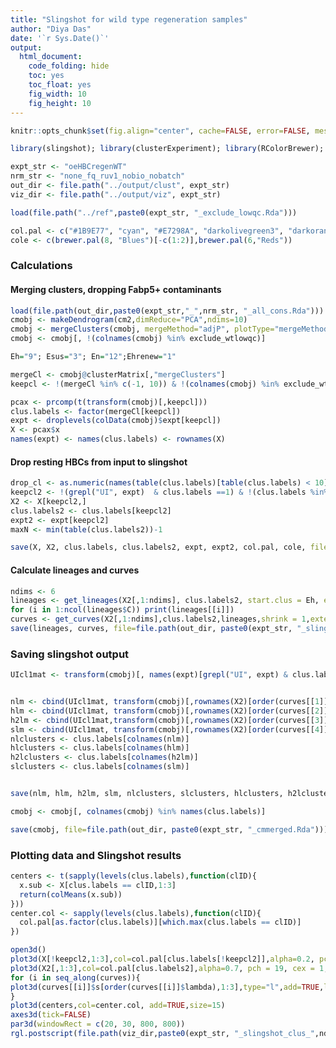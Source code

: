 ```yaml
---
title: "Slingshot for wild type regeneration samples"
author: "Diya Das"
date: '`r Sys.Date()`'
output:
  html_document:
    code_folding: hide
    toc: yes
    toc_float: yes
    fig_width: 10
    fig_height: 10
---
```


```r
knitr::opts_chunk$set(fig.align="center", cache=FALSE, error=FALSE, message=FALSE, warning=FALSE)

library(slingshot); library(clusterExperiment); library(RColorBrewer); library(rgl); library(rglwidget)
```
```r
expt_str <- "oeHBCregenWT"
nrm_str <- "none_fq_ruv1_nobio_nobatch"
out_dir <- file.path("../output/clust", expt_str)
viz_dir <- file.path("../output/viz", expt_str)

load(file.path("../ref",paste0(expt_str, "_exclude_lowqc.Rda")))

col.pal <- c("#1B9E77", "cyan", "#E7298A", "darkolivegreen3", "darkorange3", "#CCCCCC", "#6A3D9A", "#FCCDE5", "cornflowerblue", "#FFED6F","#FF7F00")
cole <- c(brewer.pal(8, "Blues")[-c(1:2)],brewer.pal(6,"Reds"))
```
### Calculations
#### Merging clusters, dropping Fabp5+ contaminants
```r
load(file.path(out_dir,paste0(expt_str,"_",nrm_str, "_all_cons.Rda")))
cmobj <- makeDendrogram(cm2,dimReduce="PCA",ndims=10)
cmobj <- mergeClusters(cmobj, mergeMethod="adjP", plotType="mergeMethod", cutoff=0.03)
cmobj <- cmobj[, !(colnames(cmobj) %in% exclude_wtlowqc)]

Eh="9"; Esus="3"; En="12";Ehrenew="1"

mergeCl <- cmobj@clusterMatrix[,"mergeClusters"]
keepcl <- !(mergeCl %in% c(-1, 10)) & !(colnames(cmobj) %in% exclude_wtlowqc) # cluster 10 contains Fabp5+ cells thought to be contaminants

pcax <- prcomp(t(transform(cmobj)[,keepcl]))
clus.labels <- factor(mergeCl[keepcl])
expt <- droplevels(colData(cmobj)$expt[keepcl])
X <- pcax$x
names(expt) <- names(clus.labels) <- rownames(X)
```
#### Drop resting HBCs from input to slingshot
```r
drop_cl <- as.numeric(names(table(clus.labels)[table(clus.labels) < 10]))
keepcl2 <- !(grepl("UI", expt)  & clus.labels ==1) & !(clus.labels %in% drop_cl)
X2 <- X[keepcl2,]
clus.labels2 <- clus.labels[keepcl2]
expt2 <- expt[keepcl2]
maxN <- min(table(clus.labels2))-1

save(X, X2, clus.labels, clus.labels2, expt, expt2, col.pal, cole, file=file.path(out_dir, paste0(expt_str,"_PCA.Rda")))
```

#### Calculate lineages and curves
```r
ndims <- 6
lineages <- get_lineages(X2[,1:ndims], clus.labels2, start.clus = Eh, end.clus = c(Esus, Ehrenew))
for (i in 1:ncol(lineages$C)) print(lineages[[i]])
curves <- get_curves(X2[,1:ndims],clus.labels2,lineages,shrink = 1,extend = "n")
save(lineages, curves, file=file.path(out_dir, paste0(expt_str, "_slingshot_out.Rda")))
```

### Saving slingshot output
```r

UIcl1mat <- transform(cmobj)[, names(expt)[grepl("UI", expt) & clus.labels==1]]


nlm <- cbind(UIcl1mat, transform(cmobj)[,rownames(X2)[order(curves[[1]]$pseudotime, na.last = NA)]])
hlm <- cbind(UIcl1mat, transform(cmobj)[,rownames(X2)[order(curves[[2]]$pseudotime, na.last = NA)]])
h2lm <- cbind(UIcl1mat,transform(cmobj)[,rownames(X2)[order(curves[[3]]$pseudotime, na.last = NA)]])
slm <- cbind(UIcl1mat, transform(cmobj)[,rownames(X2)[order(curves[[4]]$pseudotime, na.last = NA)]])
nlclusters <- clus.labels[colnames(nlm)]
hlclusters <- clus.labels[colnames(hlm)]
h2lclusters <- clus.labels[colnames(h2lm)]
slclusters <- clus.labels[colnames(slm)]


save(nlm, hlm, h2lm, slm, nlclusters, slclusters, hlclusters, h2lclusters, file=file.path(out_dir, paste0(expt_str, "_lineageData.Rda")))

cmobj <- cmobj[, colnames(cmobj) %in% names(clus.labels)]

save(cmobj, file=file.path(out_dir, paste0(expt_str, "_cmmerged.Rda")))
```

### Plotting data and Slingshot results
```r
centers <- t(sapply(levels(clus.labels),function(clID){
  x.sub <- X[clus.labels == clID,1:3]
  return(colMeans(x.sub))
}))
center.col <- sapply(levels(clus.labels),function(clID){
  col.pal[as.factor(clus.labels)][which.max(clus.labels == clID)]
})

open3d() 
plot3d(X[!keepcl2,1:3],col=col.pal[clus.labels[!keepcl2]],alpha=0.2, pch = 19, cex = 1, size=4, xlab="PC 1", ylab="PC 2", zlab="PC 3", aspect="iso", box=FALSE, axes=FALSE)
plot3d(X2[,1:3],col=col.pal[clus.labels2],alpha=0.7, pch = 19, cex = 1, size=4, add=TRUE)
for (i in seq_along(curves)){
plot3d(curves[[i]]$s[order(curves[[i]]$lambda),1:3],type="l",add=TRUE,lwd=2,col=col.pal[which.max(tail(lineages[[i]],1)==levels(clus.labels))])
}
plot3d(centers,col=center.col, add=TRUE,size=15)
axes3d(tick=FALSE)
par3d(windowRect = c(20, 30, 800, 800))
rgl.postscript(file.path(viz_dir,paste0(expt_str, "_slingshot_clus_",ndims,"_",Sys.Date(), ".svg")), fmt="svg")
```